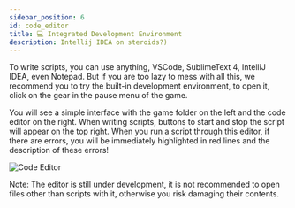 ```yaml
---
sidebar_position: 6
id: code_editor
title: 💻 Integrated Development Environment
description: Intellij IDEA on steroids?)
---
```


To write scripts, you can use anything, VSCode, SublimeText 4, IntelliJ IDEA, even Notepad.
But if you are too lazy to mess with all this, we recommend you to try the built-in development environment,
to open it, click on the gear in the pause menu of the game.

You will see a simple interface with the game folder on the left and the code editor on the right.
When writing scripts, buttons to start and stop the script will appear on the top right. When you run a script through this editor, if there are errors, you will be immediately highlighted in red lines and the description of these errors!

![Code Editor](@site/static/img/doc/.resources/code_editor.png)

Note: The editor is still under development, it is not recommended to open files other than scripts with it, otherwise you risk damaging their contents.
